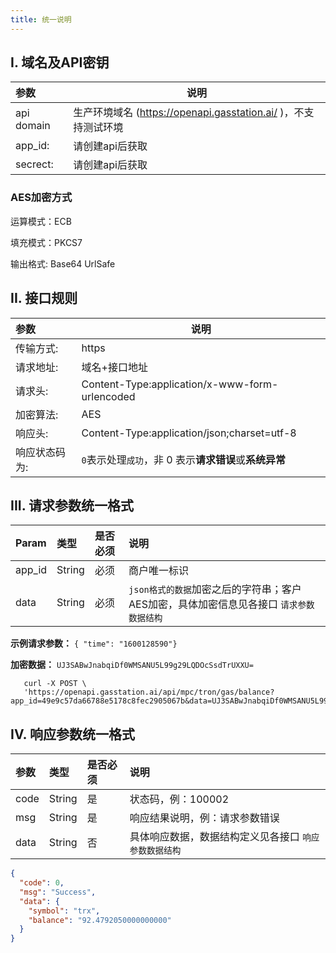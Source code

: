 ```yaml
---
title: 统一说明
---
```


## I. 域名及API密钥

| 参数       | 说明                                                           |
| :--------- | -------------------------------------------------------------- |
| api domain | 生产环境域名 (https://openapi.gasstation.ai/ )，不支持测试环境 |
| app_id:    | 请创建api后获取                                                |
| secrect:   | 请创建api后获取                                                |

### AES加密方式

运算模式：ECB

填充模式：PKCS7

输出格式: Base64 UrlSafe

## II. 接口规则

| 参数          | 说明                                                   |
| :------------ | ------------------------------------------------------ |
| 传输方式:     | https                                                  |
| 请求地址:     | 域名+接口地址                                          |
| 请求头:       | Content-Type:application/x-www-form-urlencoded         |
| 加密算法:     | AES                                                    |
| 响应头:       | Content-Type:application/json;charset=utf-8            |
| 响应状态码为: | `0`表示处理`成功`，非 0 表示**请求错误**或**系统异常** |

## III. 请求参数统一格式

| Param  | 类型   | 是否必须 | 说明                                                                                   |
| :----- | :----- | :------- | :------------------------------------------------------------------------------------- |
| app_id | String | 必须     | 商户唯一标识                                                                           |
| data   | String | 必须     | `json格式的数据`加密之后的字符串；客户AES加密，具体加密信息见各接口 `请求参数数据结构` |

**示例请求参数：**
`{ "time": "1600128590"}`

**加密数据：**
`UJ3SABwJnabqiDf0WMSANU5L99g29LQDOcSsdTrUXXU=`

```curl cURL
   curl -X POST \
   'https://openapi.gasstation.ai/api/mpc/tron/gas/balance?app_id=49e9c57da66788e5178c8fec2905067b&data=UJ3SABwJnabqiDf0WMSANU5L99g29LQDOcSsdTrUXXU='
```

## IV. 响应参数统一格式

| 参数 | 类型   | 是否必须 | 说明                                                  |
| :--- | :----- | :------- | :---------------------------------------------------- |
| code | String | 是       | 状态码，例：100002                                    |
| msg  | String | 是       | 响应结果说明，例：请求参数错误                        |
| data | String | 否       | 具体响应数据，数据结构定义见各接口 `响应参数数据结构` |

```json
{
  "code": 0,
  "msg": "Success",
  "data": {
    "symbol": "trx",
    "balance": "92.4792050000000000"
  }
}
```
